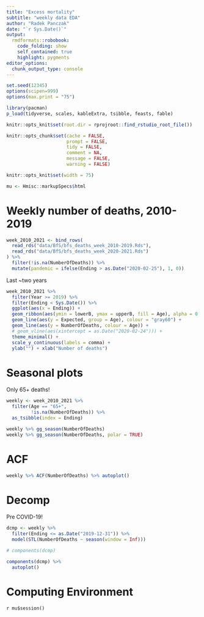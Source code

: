 ```yaml
---
title: "Excess mortality"
subtitle: "weekly data EDA"
author: "Radek Panczak"
date: "`r Sys.Date()`"
output:
  rmdformats::robobook:
    code_folding: show
    self_contained: true
    highlight: pygments
editor_options: 
  chunk_output_type: console
---
```


<!-- ----------------------------------------------------- -->

```r
set.seed(12345)
options(scipen=999)
options(max.print = "75")

library(pacman)
p_load(tidyverse, scales, kableExtra, tsibble, feasts, fable)
```

```r
knitr::opts_knit$set(root.dir = rprojroot::find_rstudio_root_file())

knitr::opts_chunk$set(cache = FALSE,
                      prompt = FALSE,
                      tidy = FALSE,
                      comment = NA,
                      message = FALSE,
                      warning = FALSE)

knitr::opts_knit$set(width = 75)

mu <- Hmisc::markupSpecs$html
```

<!-- ----------------------------------------------------- -->

# Weekly number of deaths, 2010-2019

```r
week_2010_2021 <- bind_rows(
  read_rds("data/BfS/bfs_deaths_week_2010-2019.Rds"), 
  read_rds("data/BfS/bfs_deaths_week_2020-2021.Rds")
) %>% 
  filter(!is.na(NumberOfDeaths)) %>% 
  mutate(pandemic = ifelse(Ending > as.Date("2020-02-25"), 1, 0))
```

Last ~two years

```r
week_2010_2021 %>% 
  filter(Year >= 2019) %>%
  filter(Ending < Sys.Date()) %>% 
  ggplot(aes(x = Ending)) +
  geom_ribbon(aes(ymin = lowerB, ymax = upperB, fill = Age), alpha = 0.1) +
  geom_line(aes(y = Expected, group = Age), colour = "gray60") + 
  geom_line(aes(y = NumberOfDeaths, colour = Age)) + 
  # geom_vline(aes(xintercept = as.Date("2020-02-24"))) +
  theme_minimal() + 
  scale_y_continuous(labels = comma) +
  ylab("") + xlab("Number of deaths")
```

# Seasonal plots

Only 65+ deaths!

```r
weekly <- week_2010_2021 %>% 
  filter(Age == "65+",
         !is.na(NumberOfDeaths)) %>% 
  as_tsibble(index = Ending)
```

```r
weekly %>% gg_season(NumberOfDeaths)
weekly %>% gg_season(NumberOfDeaths, polar = TRUE)
```

# ACF

```r
weekly %>% ACF(NumberOfDeaths) %>% autoplot()
```

# Decomp 

Pre COVID-19!

```r
dcmp <- weekly %>%
  filter(Ending <= as.Date("2019-12-31")) %>% 
  model(STL(NumberOfDeaths ~ season(window = Inf)))

# components(dcmp)

components(dcmp) %>% 
  autoplot()
```

<!-- ----------------------------------------------------- -->

# Computing Environment

`r mu$session()`